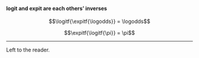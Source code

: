 :::{#thm-logit-expit}
#### logit and expit are each others' inverses

$$\logitf{\expitf{\logodds}} = \logodds$$

$$\expitf{\logitf{\pi}} = \pi$$

:::

---

:::{.proof}
Left to the reader.
:::
